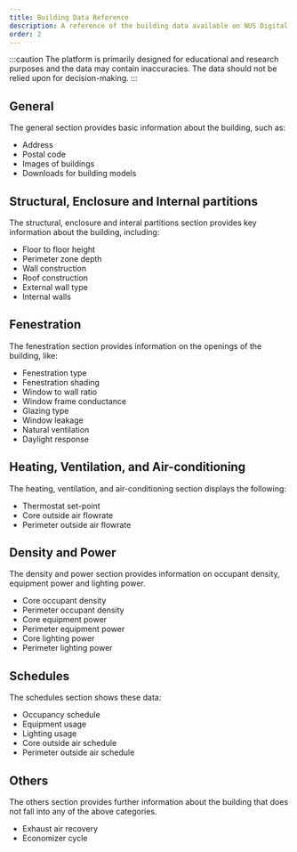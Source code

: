 ```yaml
---
title: Building Data Reference
description: A reference of the building data available on NUS Digital Twin
order: 2
---
```


:::caution
The platform is primarily designed for educational and research purposes and the data may contain inaccuracies. The data should not be relied upon for decision-making.
:::

## General

The general section provides basic information about the building, such as:

- Address
- Postal code
- Images of buildings
- Downloads for building models

## Structural, Enclosure and Internal partitions

The structural, enclosure and interal partitions section provides key information about the building, including:

- Floor to floor height
- Perimeter zone depth
- Wall construction
- Roof construction
- External wall type
- Internal walls

## Fenestration

The fenestration section provides information on the openings of the building, like:

- Fenestration type
- Fenestration shading
- Window to wall ratio
- Window frame conductance
- Glazing type
- Window leakage
- Natural ventilation
- Daylight response

## Heating, Ventilation, and Air-conditioning

The heating, ventilation, and air-conditioning section displays the following:

- Thermostat set-point
- Core outside air flowrate
- Perimeter outside air flowrate

## Density and Power

The density and power section provides information on occupant density, equipment power and lighting power.

- Core occupant density
- Perimeter occupant density
- Core equipment power
- Perimeter equipment power
- Core lighting power
- Perimeter lighting power

## Schedules

The schedules section shows these data:

- Occupancy schedule
- Equipment usage
- Lighting usage
- Core outside air schedule
- Perimeter outside air schedule

## Others

The others section provides further information about the building that does not fall into any of the above categories.

- Exhaust air recovery
- Economizer cycle
